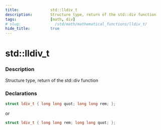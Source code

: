 ```yaml
---
title:              std::lldiv_t
description:        Structure type, return of the std::div function
tags:               [math, div]
# slug:               /std/math/mathematical_functions/lldiv_t/
hide_title:         true
---
```


# std::lldiv_t

### Description

Structure type, return of the std::div function

### Declarations 
```cpp
struct ldiv_t { long long quot; long long rem; };
```
or
```cpp
struct ldiv_t { long long rem; long long quot; };
```